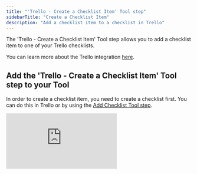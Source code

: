 ```yaml
---
title: "'Trello - Create a Checklist Item' Tool step"
sidebarTitle: "Create a Checklist Item"
description: "Add a checklist item to a checklist in Trello"
---
```


The 'Trello - Create a Checklist Item' Tool step allows you to add a checklist item to one of your Trello checklists. 

<Note>You can learn more about the Trello integration [here](/integrations/popular-integrations/trello).</Note>

## Add the 'Trello - Create a Checklist Item' Tool step to your Tool

<Note>In order to create a checklist item, you need to create a checklist first. You can do this in Trello or by using the [Add Checklist Tool step](/tool/tool-steps/trello/add-checklist).</Note>

<div style={{ width:"100%",position:"relative" }}>
<iframe src="https://app.supademo.com/embed/cmca79ds21fnl8qszp67y77v6" frameBorder="0" title="Add the Trello - Create a Checklist Item Tool step to your Tool" allow="clipboard-write" webkitallowfullscreen="true" mozallowfullscreen="true" allowfullscreen style={{ position:"absolute",top:0,left:0,width:"100%",height:"100%",border:"3px solid #5E43CE",borderRadius:"10px" }} />

</div>

You can add the 'Create a Checklist Item' Tool step to your Tool by:

1. Creating a new Tool, then searching for the 'Create a Checklist Item' Tool step
2. Click 'Expand' to see the full Tool step
3. Select or add your Trello account
4. Add the board your checklist is on
5. Add the card your checklist is on
6. Select the name of the checklist you want to add a checklist item to
7. Add the name of the checklist item in the 'Name' field
8. Use the 'Position' dropdown to specify whether the checklist item is added to the top or bottom of the checklist
9. Use the 'Checked' checkbox to specify whether the checklist item should be created as checked or not
10. Click 'Run step' to test your Tool step!